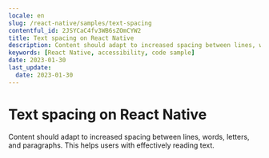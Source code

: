 ```yaml
---
locale: en
slug: /react-native/samples/text-spacing
contentful_id: 2JSYCaC4fv3WB6sZOmCYW2
title: Text spacing on React Native
description: Content should adapt to increased spacing between lines, words, letters, and paragraphs.
keywords: [React Native, accessibility, code sample]
date: 2023-01-30
last_update:
  date: 2023-01-30
---
```


# Text spacing on React Native

Content should adapt to increased spacing between lines, words, letters, and paragraphs. This helps users with effectively reading text.

<CodeSample id="text-spacing" platform="react-native" locale="en"/>
